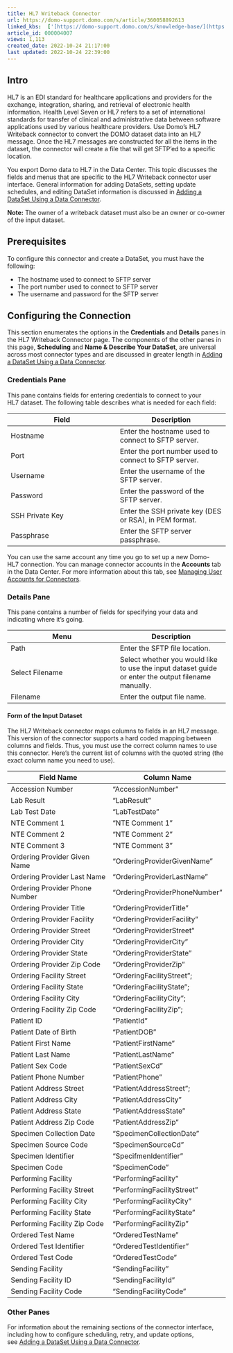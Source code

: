 ```yaml
---
title: HL7 Writeback Connector
url: https://domo-support.domo.com/s/article/360058892613
linked_kbs:  ['[https://domo-support.domo.com/s/knowledge-base/](https://domo-support.domo.com/s/knowledge-base/)', '[https://domo-support.domo.com/s/](https://domo-support.domo.com/s/)', '[https://domo-support.domo.com/s/topic/0TO5w000000ZammGAC](https://domo-support.domo.com/s/topic/0TO5w000000ZammGAC)', '[https://domo-support.domo.com/s/topic/0TO5w000000ZanLGAS](https://domo-support.domo.com/s/topic/0TO5w000000ZanLGAS)', '[https://domo-support.domo.com/s/topic/0TO5w000000ZapVGAS](https://domo-support.domo.com/s/topic/0TO5w000000ZapVGAS)', '[https://domo-support.domo.com/s/article/360058892493](https://domo-support.domo.com/s/article/360058892493)', '[https://domo-support.domo.com/s/article/360042926054](https://domo-support.domo.com/s/article/360042926054)', '[https://domo-support.domo.com/s/article/360042926274](https://domo-support.domo.com/s/article/360042926274)', '[https://domo-support.domo.com/s/article/360058892613](https://domo-support.domo.com/s/article/360058892613)', '[https://domo-support.domo.com/s/topic/0TO5w000000ZapVGAS/writeback-connectors](https://domo-support.domo.com/s/topic/0TO5w000000ZapVGAS/writeback-connectors)', '[https://domo-support.domo.com/s/article/360043429933](https://domo-support.domo.com/s/article/360043429933)', '[https://domo-support.domo.com/s/article/360043429953](https://domo-support.domo.com/s/article/360043429953)', '[https://domo-support.domo.com/s/article/360042925494](https://domo-support.domo.com/s/article/360042925494)', '[https://domo-support.domo.com/s/article/4408174643607](https://domo-support.domo.com/s/article/4408174643607)', '[https://domo-support.domo.com/s/article/360043429913](https://domo-support.domo.com/s/article/360043429913)', '[https://domo-support.domo.com/s/login/](https://domo-support.domo.com/s/login/)']
article_id: 000004007
views: 1,113
created_date: 2022-10-24 21:17:00
last updated: 2022-10-24 22:39:00
---
```




Intro
-----


HL7 is an EDI standard for healthcare applications and providers for the exchange, integration, sharing, and retrieval of electronic health information. Health Level Seven or HL7 refers to a set of international standards for transfer of clinical and administrative data between software applications used by various healthcare providers. Use Domo's HL7 Writeback connector to convert the DOMO dataset data into an HL7 message. Once the HL7 messages are constructed for all the items in the dataset, the connector will create a file that will get SFTP'ed to a specific location. 


You export Domo data to HL7 in the Data Center. This topic discusses the fields and menus that are specific to the HL7 Writeback connector user interface. General information for adding DataSets, setting update schedules, and editing DataSet information is discussed in [Adding a DataSet Using a Data Connector](/s/article/360058892493 "Adding a DataSet Using a Data Connector").







**Note:** The owner of a writeback dataset must also be an owner or co-owner of the input dataset.




Prerequisites
-------------


To configure this connector and create a DataSet, you must have the following:


* The hostname used to connect to SFTP server
* The port number used to connect to SFTP server
* The username and password for the SFTP server


Configuring the Connection
--------------------------


This section enumerates the options in the **Credentials** and **Details** panes in the HL7 Writeback Connector page. The components of the other panes in this page, **Scheduling** and **Name & Describe Your DataSet**, are universal across most connector types and are discussed in greater length in [Adding a DataSet Using a Data Connector](/s/article/360058892493 "Adding a DataSet Using a Data Connector").


### Credentials Pane


This pane contains fields for entering credentials to connect to your HL7 dataset. The following table describes what is needed for each field:  




| Field | Description |
| --- | --- |
| Hostname | Enter the hostname used to connect to SFTP server. |
| Port | Enter the port number used to connect to SFTP server. |
| Username | Enter the username of the SFTP server. |
| Password | Enter the password of the SFTP server. |
| SSH Private Key | Enter the SSH private key (DES or RSA), in PEM format. |
| Passphrase | Enter the SFTP server passphrase. |


You can use the same account any time you go to set up a new Domo-HL7 connection. You can manage connector accounts in the **Accounts** tab in the Data Center. For more information about this tab, see [Managing User Accounts for Connectors](/s/article/360042926054 "Managing User Accounts for Connectors").


### Details Pane


This pane contains a number of fields for specifying your data and indicating where it's going.




| Menu | Description |
| --- | --- |
| Path | Enter the SFTP file location. |
| Select Filename | Select whether you would like to use the input dataset guide or enter the output filename manually. |
| Filename | Enter the output file name. |


#### **Form of the Input Dataset**


The HL7 Writeback connector maps columns to fields in an HL7 message. This version of the connector supports a hard coded mapping between columns and fields. Thus, you must use the correct column names to use this connector. Here's the current list of columns with the quoted string (the exact column name you need to use).




| Field Name | Column Name |
| --- | --- |
| Accession Number | "AccessionNumber" |
| Lab Result | "LabResult" |
| Lab Test Date | "LabTestDate" |
| NTE Comment 1 | "NTE Comment 1" |
| NTE Comment 2 | "NTE Comment 2" |
| NTE Comment 3 | "NTE Comment 3" |
| Ordering Provider Given Name | "OrderingProviderGivenName" |
| Ordering Provider Last Name | "OrderingProviderLastName" |
| Ordering Provider Phone Number | "OrderingProviderPhoneNumber" |
| Ordering Provider Title | "OrderingProviderTitle" |
| Ordering Provider Facility | "OrderingProviderFacility" |
| Ordering Provider Street | "OrderingProviderStreet" |
| Ordering Provider City | "OrderingProviderCity" |
| Ordering Provider State | "OrderingProviderState" |
| Ordering Provider Zip Code | "OrderingProviderZip" |
| Ordering Facility Street | "OrderingFacilityStreet"; |
| Ordering Facility State | "OrderingFacilityState"; |
| Ordering Facility City | "OrderingFacilityCity"; |
| Ordering Facility Zip Code | "OrderingFacilityZip"; |
| Patient ID | "PatientId" |
| Patient Date of Birth | "PatientDOB" |
| Patient First Name | "PatientFirstName" |
| Patient Last Name | "PatientLastName" |
| Patient Sex Code | "PatientSexCd" |
| Patient Phone Number | "PatientPhone" |
| Patient Address Street | "PatientAddressStreet"; |
| Patient Address City | "PatientAddressCity" |
| Patient Address State | "PatientAddressState" |
| Patient Address Zip Code | "PatientAddressZip" |
| Specimen Collection Date | "SpecimenCollectionDate" |
| Specimen Source Code | "SpecimenSourceCd" |
| Specimen Identifier | "SpecifmenIdentifier" |
| Specimen Code | "SpecimenCode" |
| Performing Facility | "PerformingFacility" |
| Performing Facility Street | "PerformingFacilityStreet" |
| Performing Facility City | "PerformingFacilityCity" |
| Performing Facility State | "PerformingFacilityState" |
| Performing Facility Zip Code | "PerformingFacilityZip" |
| Ordered Test Name | "OrderedTestName" |
| Ordered Test Identifier | "OrderedTestIdentifier" |
| Ordered Test Code | "OrderedTestCode" |
| Sending Facility | "SendingFacility" |
| Sending Facility ID | "SendingFacilityId" |
| Sending Facility Code | "SendingFacilityCode" |


### Other Panes


For information about the remaining sections of the connector interface, including how to configure scheduling, retry, and update options, see [Adding a DataSet Using a Data Connector](/s/article/360042926274 "Adding a DataSet Using a Data Connector").

